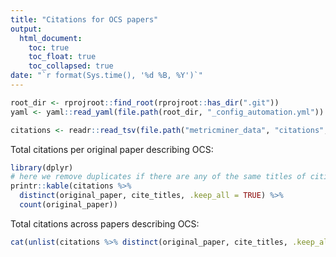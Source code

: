 ```yaml
---
title: "Citations for OCS papers"
output:
  html_document:
    toc: true
    toc_float: true
    toc_collapsed: true
date: "`r format(Sys.time(), '%d %B, %Y')`"
---
```


```r
root_dir <- rprojroot::find_root(rprojroot::has_dir(".git"))
yaml <- yaml::read_yaml(file.path(root_dir, "_config_automation.yml"))

citations <- readr::read_tsv(file.path("metricminer_data", "citations", "citations.tsv"))

```

Total citations per original paper describing OCS:

```r
library(dplyr)
# here we remove duplicates if there are any of the same titles of citing papers for each original paper and then get a count of the number of rows for each original paper (aka how many times it is cited)
printr::kable(citations %>%
  distinct(original_paper, cite_titles, .keep_all = TRUE) %>%
  count(original_paper))
```

Total citations across papers describing OCS:

```r
cat(unlist(citations %>% distinct(original_paper, cite_titles, .keep_all = TRUE) %>% count(original_paper)%>% dplyr::summarize(download_total = sum(n)), use.names = FALSE))
```
